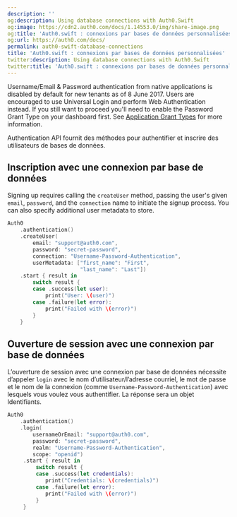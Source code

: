 ```yaml
---
description: ''
og:description: Using database connections with Auth0.Swift
og:image: https://cdn2.auth0.com/docs/1.14553.0/img/share-image.png
og:title: 'Auth0.swift : connexions par bases de données personnalisées'
og:url: https://auth0.com/docs/
permalink: auth0-swift-database-connections
title: 'Auth0.swift : connexions par bases de données personnalisées'
twitter:description: Using database connections with Auth0.Swift
twitter:title: 'Auth0.swift : connexions par bases de données personnalisées'
---
```


<Card title="Database authentication on Native platforms">

Username/Email & Password authentication from native applications is disabled by default for new tenants as of 8 June 2017. Users are encouraged to use Universal Login and perform Web Authentication instead. If you still want to proceed you'll need to enable the Password Grant Type on your dashboard first. See [Application Grant Types](/docs/get-started/applications/application-grant-types) for more information.

</Card>

Authentication API fournit des méthodes pour authentifier et inscrire des utilisateurs de bases de données.

## Inscription avec une connexion par base de données

Signing up requires calling the `createUser` method, passing the user's given `email`, `password`, and the `connection` name to initiate the signup process. You can also specify additional user metadata to store.

```swift lines
Auth0
    .authentication()
    .createUser(
        email: "support@auth0.com",
        password: "secret-password",
        connection: "Username-Password-Authentication",
        userMetadata: ["first_name": "First",
                       "last_name": "Last"])
    .start { result in
        switch result {
        case .success(let user):
            print("User: \(user)")
        case .failure(let error):
            print("Failed with \(error)")
        }
    }
```

## Ouverture de session avec une connexion par base de données

L’ouverture de session avec une connexion par base de données nécessite d’appeler `login` avec le nom d’utilisateur/l’adresse courriel, le mot de passe et le nom de la connexion (comme `Username-Password-Authentication`) avec lesquels vous voulez vous authentifier. La réponse sera un objet Identifiants.

```swift lines
Auth0
    .authentication()
    .login(
        usernameOrEmail: "support@auth0.com",
        password: "secret-password",
        realm: "Username-Password-Authentication",
        scope: "openid")
     .start { result in
         switch result {
         case .success(let credentials):
            print("Credentials: \(credentials)")
         case .failure(let error):
            print("Failed with \(error)")
         }
     }
```